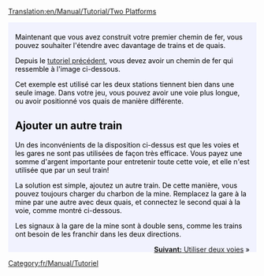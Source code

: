 [[Translation:en/Manual/Tutorial/Two Platforms]]

{{en/Tabs|2|1
|fr/Manual/Tutorial/Deux Quais|1. Deux quais<!--
-->|fr/Manual/Tutorial/Deux Voies|2. Deux voies}}
<div style="padding:.5em 1em 1em 1em; border-top:none; background-color:#f1f2fe; color:#000;">
{{fr/Manual/Tutorial/Tutoriel}}
Maintenant que vous avez construit votre premier chemin de fer, vous pouvez souhaiter l'étendre avec davantage de trains et de quais.

Depuis le [[fr/Manual/Tutorial/Tutoriel|tutoriel précédent]], vous devez avoir un chemin de fer qui ressemble à l'image ci-dessous.
{{en/Phototable|[[File:en/Manual/Tutorial/Singletrain.png|400px]]|Deux gares avec un quai et un train.|none}}

Cet exemple est utilisé car les deux stations tiennent bien dans une seule image. Dans votre jeu, vous pouvez avoir une voie plus longue, ou avoir positionné vos quais de manière différente.


== Ajouter un autre train ==
Un des inconvénients de la disposition ci-dessus est que les voies et les gares ne sont pas utilisées de façon très efficace. Vous payez une somme d'argent importante pour entretenir toute cette voie, et elle n'est utilisée que par un seul train!

La solution est simple, ajoutez un autre train. De cette manière, vous pouvez toujours charger du charbon de la mine. Remplacez la gare à la mine par une autre avec deux quais, et connectez le second quai à la voie, comme montré ci-dessous.
{{en/Phototable|[[File:en/Manual/Tutorial/TwotrainsOnetrack.png|400px]]|Gare de la mine avec deux quais.|none}}

Les signaux à la gare de la mine sont à double sens, comme les trains ont besoin de les franchir dans les deux directions.

<span style="float: right">[[fr/Manual/Tutorial/Deux Voies|'''Suivant:''' Utiliser deux voies]] &raquo;</span>
</div>
[[Category:fr/Manual/Tutoriel]]